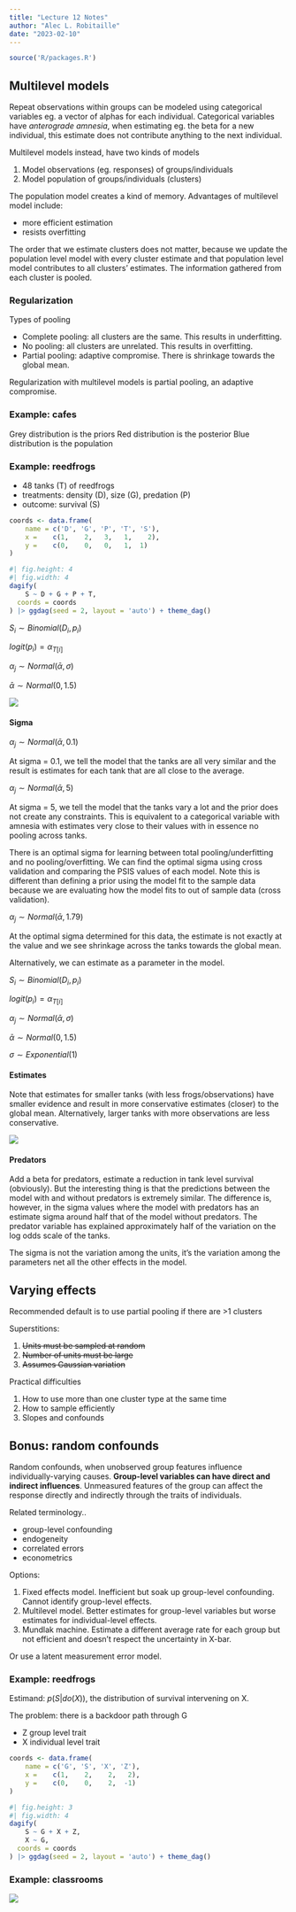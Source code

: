 ```yaml
---
title: "Lecture 12 Notes"
author: "Alec L. Robitaille"
date: "2023-02-10"
---
```


```r
source('R/packages.R')
```


## Multilevel models

Repeat observations within groups can be modeled using categorical variables eg.
a vector of alphas for each individual. Categorical variables have 
*anterograde amnesia*, when estimating eg. the beta for a new individual, 
this estimate does not contribute anything to the next individual. 

Multilevel models instead, have two kinds of models

1. Model observations (eg. responses) of groups/individuals
1. Model population of groups/individuals (clusters)

The population model creates a kind of memory. Advantages of multilevel model
include: 

- more efficient estimation 
- resists overfitting

The order that we estimate clusters does not matter, because we update the 
population level model with every cluster estimate and that 
population level model contributes to all clusters' estimates. The 
information gathered from each cluster is pooled. 


### Regularization

Types of pooling

- Complete pooling: all clusters are the same. This results in underfitting. 
- No pooling: all clusters are unrelated. This results in overfitting. 
- Partial pooling: adaptive compromise. There is shrinkage towards
the global mean. 


Regularization with multilevel models is partial pooling, an adaptive 
compromise. 


### Example: cafes

Grey distribution is the priors
Red distribution is the posterior
Blue distribution is the population

### Example: reedfrogs

- 48 tanks (T) of reedfrogs
- treatments: density (D), size (G), predation (P)
- outcome: survival (S)


```r
coords <- data.frame(
	name = c('D', 'G', 'P', 'T', 'S'),
	x =    c(1,    2,   3,   1,    2),
	y =    c(0,    0,   0,   1,  1)
)
```

```r
#| fig.height: 4
#| fig.width: 4 
dagify(
	S ~ D + G + P + T,
  coords = coords
) |> ggdag(seed = 2, layout = 'auto') + theme_dag()
```


$S_{i} \sim Binomial(D_{i}, p_{i})$

$logit(p_{i}) = \alpha_{T[i]}$

$\alpha_{j} \sim Normal(\bar{\alpha}, \sigma)$

$\bar{\alpha} \sim Normal(0, 1.5)$


![](../graphics/stat_rethinking_l12_slide34.png)


#### Sigma 

$\alpha_{j} \sim Normal(\bar{\alpha}, 0.1)$


At sigma = 0.1, we tell the model that the tanks are all very 
similar and the result is estimates for each tank that are 
all close to the average. 

$\alpha_{j} \sim Normal(\bar{\alpha}, 5)$


At sigma = 5, we tell the model that the tanks vary a lot 
and the prior does not create any constraints. This is equivalent
to a categorical variable with amnesia with estimates very close
to their values with in essence no pooling across tanks. 

There is an optimal sigma for learning between 
total pooling/underfitting and no pooling/overfitting. We can
find the optimal sigma using cross validation and comparing
the PSIS values of each model. Note this is different than 
defining a prior using the model fit to the sample data
because we are evaluating how the model fits to out of sample
data (cross validation).  

$\alpha_{j} \sim Normal(\bar{\alpha}, 1.79)$

At the optimal sigma determined for this data, the estimate
is not exactly at the value and we see shrinkage 
across the tanks towards the global mean. 


Alternatively, we can estimate as a parameter in the model. 


$S_{i} \sim Binomial(D_{i}, p_{i})$

$logit(p_{i}) = \alpha_{T[i]}$

$\alpha_{j} \sim Normal(\bar{\alpha}, \sigma)$

$\bar{\alpha} \sim Normal(0, 1.5)$

$\sigma \sim  Exponential(1)$


#### Estimates

Note that estimates for smaller tanks (with less frogs/observations)
have smaller evidence and result in more conservative estimates (closer)
to the global mean. Alternatively, larger tanks with more observations
are less conservative. 

![](../graphics/stat_rethinking_l12_slide34.png)

#### Predators

Add a beta for predators, estimate a reduction in tank level survival (obviously).
But the interesting thing is that the predictions between the model
with and without predators is extremely similar. The difference is, however, 
in the sigma values where the model with predators has an estimate sigma 
around half that of the model without predators. The predator variable has
explained approximately half of the variation on the log odds scale of the 
tanks. 

The sigma is not the variation among the units, it's the variation 
among the parameters net all the other effects in the model. 


## Varying effects

Recommended default is to use partial pooling if there are >1 clusters

Superstitions: 

1. ~~Units must be sampled at random~~
1. ~~Number of units must be large~~
1. ~~Assumes Gaussian variation~~


Practical difficulties

1. How to use more than one cluster type at the same time
1. How to sample efficiently
1. Slopes and confounds




## Bonus: random confounds

Random confounds, when unobserved group features influence individually-varying
causes. **Group-level variables can have direct and indirect influences**. 
Unmeasured features of the group can affect the response directly and indirectly
through the traits of individuals.

Related terminology.. 

- group-level confounding
- endogeneity
- correlated errors
- econometrics


Options:

1. Fixed effects model. Inefficient but soak up group-level confounding. Cannot 
identify group-level effects. 
1. Multilevel model. Better estimates for group-level variables but worse estimates
for individual-level effects. 
1. Mundlak machine. Estimate a different average rate for each group but
not efficient and doesn't respect the uncertainty in X-bar. 

Or use a latent measurement error model. 


### Example: reedfrogs


Estimand: $p(S|do(X))$, the distribution of survival intervening on X. 

The problem: there is a backdoor path through G

- Z group level trait
- X individual level trait

```r
coords <- data.frame(
	name = c('G', 'S', 'X', 'Z'),
	x =    c(1,    2,    2,   2),
	y =    c(0,    0,    2,  -1)
)
```

```r
#| fig.height: 3
#| fig.width: 4 
dagify(
	S ~ G + X + Z,
	X ~ G,
  coords = coords
) |> ggdag(seed = 2, layout = 'auto') + theme_dag()
```


### Example: classrooms

![](../graphics/stat_rethinking_l12_slide73.png)







